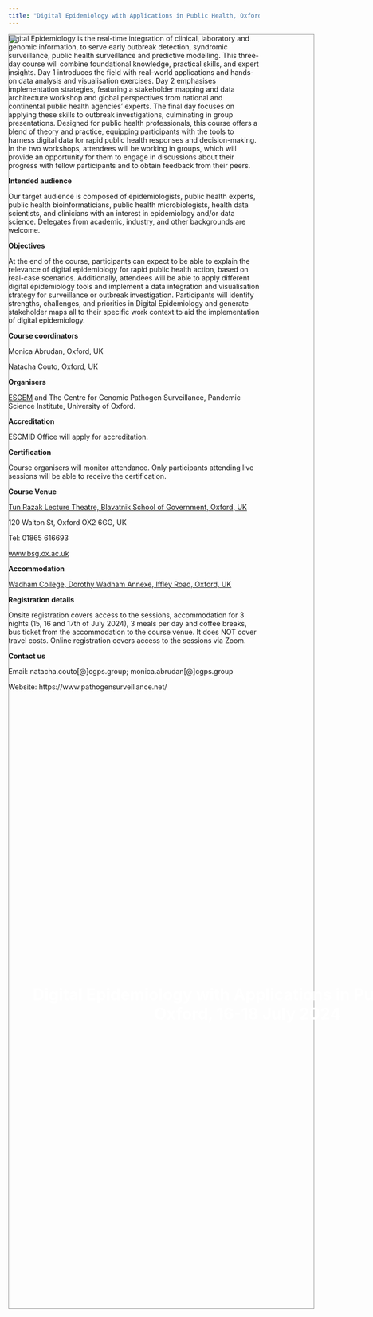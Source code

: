 ```yaml
---
title: "Digital Epidemiology with Applications in Public Health, Oxford, 16-18 July 2024"
---
```


```{=html}

<div class="banner">
 <img src="img/oxford2.png"
 style="position: absolute;
    object-fit: cover;
    width: 80%;
    filter: brightness(80%);">
 <p style=" position: absolute;
    width: 100%;
    display: block;
    text-align: center;
    color: white;
    top: 50%;
    font-weight: bold;
    font-size: 2rem;"> 
    Digital Epidemiology with Applications in Public Health, Oxford, 16-18 July 2024</p>
 </div>
```
Digital Epidemiology is the real-time integration of clinical, laboratory and genomic information, to serve early outbreak detection, syndromic surveillance, public health surveillance and predictive modelling. This three-day course will combine foundational knowledge, practical skills, and expert insights. Day 1 introduces the field with real-world applications and hands-on data analysis and visualisation exercises. Day 2 emphasises implementation strategies, featuring a stakeholder mapping and data architecture workshop and global perspectives from national and continental public health agencies’ experts. The final day focuses on applying these skills to outbreak investigations, culminating in group presentations. Designed for public health professionals, this course offers a blend of theory and practice, equipping participants with the tools to harness digital data for rapid public health responses and decision-making. In the two workshops, attendees will be working in groups, which will provide an opportunity for them to engage in discussions about their progress with fellow participants and to obtain feedback from their peers.

**Intended audience**

Our target audience is composed of epidemiologists, public health experts, public health bioinformaticians, public health microbiologists, health data scientists, and clinicians with an interest in epidemiology and/or data science. Delegates from academic, industry, and other backgrounds are welcome.

**Objectives**

At the end of the course, participants can expect to be able to explain the relevance of digital epidemiology for rapid public health action, based on real-case scenarios. Additionally, attendees will be able to apply different digital epidemiology tools and implement a data integration and visualisation strategy for surveillance or outbreak investigation. Participants will identify strengths, challenges, and priorities in Digital Epidemiology and generate stakeholder maps all to their specific work context to aid the implementation of digital epidemiology.

**Course coordinators**

Monica Abrudan, Oxford, UK

Natacha Couto, Oxford, UK

**Organisers**

[ESGEM](https://www.escmid.org/esgem/) and The Centre for Genomic Pathogen Surveillance, Pandemic Science Institute, University of Oxford.

**Accreditation**

ESCMID Office will apply for accreditation.

**Certification**

Course organisers will monitor attendance. Only participants attending live sessions will be able to receive the certification.

**Course Venue**

[Tun Razak Lecture Theatre, Blavatnik School of Government, Oxford, UK](https://www.accessguide.ox.ac.uk/the-blavatnik-school-of-government)

120 Walton St, Oxford OX2 6GG, UK

Tel: 01865 616693

[www.bsg.ox.ac.uk](www.bsg.ox.ac.uk)

**Accommodation**

[Wadham College, Dorothy Wadham Annexe, Iffley Road, Oxford, UK](https://events.wadham.ox.ac.uk/dorothy-wadham-building)

**Registration details**

Onsite registration covers access to the sessions, accommodation for 3 nights (15, 16 and 17th of July 2024), 3 meals per day and coffee breaks, bus ticket from the accommodation to the course venue. It does NOT cover travel costs. Online registration covers access to the sessions via Zoom.

**Contact us**

Email: natacha.couto\[\@\]cgps.group; monica.abrudan\[\@\]cgps.group

Website: https://www.pathogensurveillance.net/
